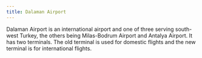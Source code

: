 ```yaml
---
title: Dalaman Airport
---
```


Dalaman Airport is an international airport and one of three serving south-west Turkey, the others being Milas-Bodrum Airport and Antalya Airport. It has two terminals. The old terminal is used for domestic flights and the new terminal is for international flights.
